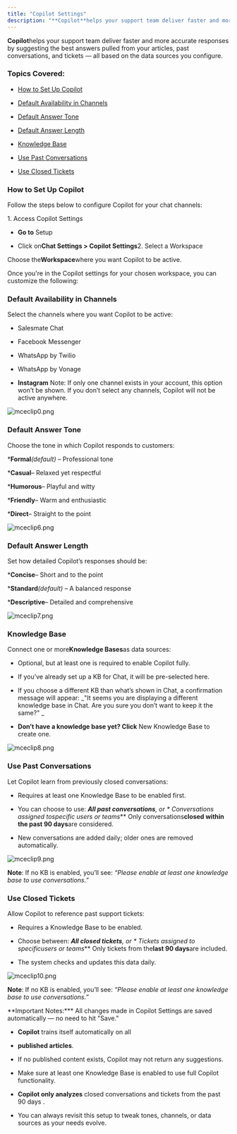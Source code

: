 ```yaml
---
title: "Copilot Settings"
description: "**Copilot**helps your support team deliver faster and more accurate responses by suggesting the best answers pulled from your articles, past conversat..."
---
```


**Copilot**helps your support team deliver faster and more accurate responses by suggesting the best answers pulled from your articles, past conversations, and tickets — all based on the data sources you configure.

### Topics Covered:

* [How to Set Up Copilot](https://support.salesmate.io/hc/en-us/articles/44634178591769-Copilot-Settings#h_01JWDG47EH4W7W6ZV2G9CH2MKM)

* [Default Availability in Channels](https://support.salesmate.io/hc/en-us/articles/44634178591769-Copilot-Settings#h_01JWDG6VXPY0R08783HRZYJEJT)

* [Default Answer Tone](https://support.salesmate.io/hc/en-us/articles/44634178591769-Copilot-Settings#h_01JWDGBN6ENT5P40SY0AEKFKJ4)

* [Default Answer Length](https://support.salesmate.io/hc/en-us/articles/44634178591769-Copilot-Settings#h_01JWDGC452KR0K9SF9X1Y5JQRZ)

* [Knowledge Base](https://support.salesmate.io/hc/en-us/articles/44634178591769-Copilot-Settings#h_01JWDGD5Z5H3JQWSHQVMAZWJ80)

* [Use Past Conversations](https://support.salesmate.io/hc/en-us/articles/44634178591769-Copilot-Settings#h_01JWDGE1RK4QA1FVW8M9HX2X28)

* [Use Closed Tickets](https://support.salesmate.io/hc/en-us/articles/44634178591769-Copilot-Settings#h_01JWDGERCS7PJJ9RB4ZHSN5KE3)

### How to Set Up Copilot

Follow the steps below to configure Copilot for your chat channels:

1\. Access Copilot Settings

* **Go to** Setup

* Click on**Chat Settings > Copilot Settings**2\. Select a Workspace

Choose the**Workspace**where you want Copilot to be active.

<Note>
Once you're in the Copilot settings for your chosen workspace, you can customize the following:
</Note>

### Default Availability in Channels

Select the channels where you want Copilot to be active:

* Salesmate Chat

* Facebook Messenger

* WhatsApp by Twilio

* WhatsApp by Vonage

* **Instagram** Note: If only one channel exists in your account, this option won’t be shown.
If you don’t select any channels, Copilot will not be active anywhere.

![mceclip0.png](./images/mceclip0-2.png)

### Default Answer Tone

Choose the tone in which Copilot responds to customers:

***Formal**_(default)_ – Professional tone

***Casual**– Relaxed yet respectful

***Humorous**– Playful and witty

***Friendly**– Warm and enthusiastic

***Direct**– Straight to the point

![mceclip6.png](./images/mceclip6-2.png)

### Default Answer Length

Set how detailed Copilot’s responses should be:

***Concise**– Short and to the point

***Standard**_(default)_ – A balanced response

***Descriptive**– Detailed and comprehensive

![mceclip7.png](./images/mceclip7-2.png)

### Knowledge Base

Connect one or more**Knowledge Bases**as data sources:

* Optional, but at least one is required to enable Copilot fully.

* If you’ve already set up a KB for Chat, it will be pre-selected here.

* If you choose a different KB than what’s shown in Chat, a confirmation message will appear:      _"It seems you are displaying a different knowledge base in Chat. Are you sure you don’t want to keep it the same?"   _

* **Don’t have a knowledge base yet? Click** New Knowledge Base to create one.

![mceclip8.png](./images/mceclip8.png)

### Use Past Conversations

Let Copilot learn from previously closed conversations:

* Requires at least one Knowledge Base to be enabled first.

* You can choose to use: ***All past conversations**, or * Conversations assigned to**specific users or teams*** Only conversations**closed within the past 90 days**are considered.

* New conversations are added daily; older ones are removed automatically.

![mceclip9.png](./images/mceclip9.png)

**Note**: If no KB is enabled, you’ll see:
_“Please enable at least one knowledge base to use conversations.”_

### Use Closed Tickets

Allow Copilot to reference past support tickets:

* Requires a Knowledge Base to be enabled.

* Choose between: ***All closed tickets**, or * Tickets assigned to specific**users or teams*** Only tickets from the**last 90 days**are included.

* The system checks and updates this data daily.

![mceclip10.png](./images/mceclip10.png)

**Note**: If no KB is enabled, you’ll see:
_“Please enable at least one knowledge base to use conversations.”_

<Note>
**Important Notes:*** All changes made in Copilot Settings are saved automatically — no need to hit "Save."

* **Copilot** trains itself automatically on all

* **published articles**.

* If no published content exists, Copilot may not return any suggestions.

* Make sure at least one Knowledge Base is enabled to use full Copilot functionality.

* **Copilot only analyzes** closed conversations and tickets from the past 90 days .

* You can always revisit this setup to tweak tones, channels, or data sources as your needs evolve.

</Note>
